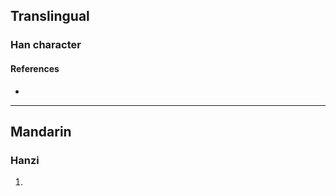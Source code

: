 {{character info/new}}
==Translingual==

===Han character===
{{Han char|rn=96|rad=玉|as=09|sn=13|four=16132|canj=MGHAE|ids=⿰𤣩泉}}

====References====
* {{Han ref|kx=0737.150|dkj=21117|dj=1148.170|hdz=21127.050|uh=7454|ud=29780|bh=DEBE|bd=57022}}

----

==Mandarin==

===Hanzi===
{{cmn-hanzi|pin=[[quán]] ([[quan2]])|wg=ch'üan<sup>2</sup>}}

# {{defn|lang=cmn|sort=玉09}}